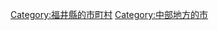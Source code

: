 {{Commonscat|Tsuruga, Fukui}}
{{Catmore}}

{{DEFAULTSORT:Tsuruga-shi}}
[[Category:福井縣的市町村|Category:福井縣的市町村]]
[[Category:中部地方的市|Category:中部地方的市]]